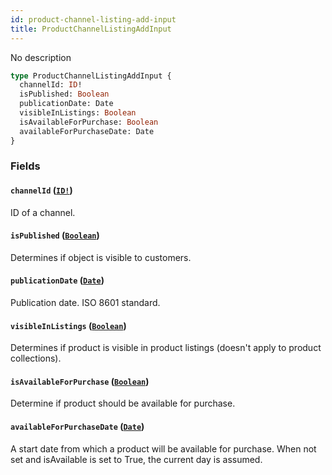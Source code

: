 ```yaml
---
id: product-channel-listing-add-input
title: ProductChannelListingAddInput
---
```


No description

```graphql
type ProductChannelListingAddInput {
  channelId: ID!
  isPublished: Boolean
  publicationDate: Date
  visibleInListings: Boolean
  isAvailableForPurchase: Boolean
  availableForPurchaseDate: Date
}
```

### Fields

#### `channelId` ([`ID!`](/api-reference/scalars/id.mdx))

ID of a channel.

#### `isPublished` ([`Boolean`](/api-reference/scalars/boolean.mdx))

Determines if object is visible to customers.

#### `publicationDate` ([`Date`](/api-reference/scalars/date.mdx))

Publication date. ISO 8601 standard.

#### `visibleInListings` ([`Boolean`](/api-reference/scalars/boolean.mdx))

Determines if product is visible in product listings (doesn't apply to product collections).

#### `isAvailableForPurchase` ([`Boolean`](/api-reference/scalars/boolean.mdx))

Determine if product should be available for purchase.

#### `availableForPurchaseDate` ([`Date`](/api-reference/scalars/date.mdx))

A start date from which a product will be available for purchase. When not set and isAvailable is set to True, the current day is assumed.
